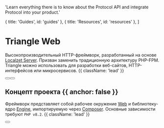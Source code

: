 
  'Learn everything there is to know about the Protocol API and integrate Protocol into your product.'

  { title: 'Guides', id: 'guides' },
  { title: 'Resources', id: 'resources' },
]

<HeroPattern />

# Triangle Web

Высокопроизводительный HTTP-фреймворк, разработанный на основе [Localzet Server](https://github.com/localzet/Server). Призван заменить традиционную архитектуру PHP-FPM. Triangle можно использовать для разработки веб-сайтов, HTTP-интерфейсов или микросервисов. {{ className: 'lead' }}

<div className="not-prose mb-16 mt-6 flex gap-3">
  <Button href="/install" arrow="right" children="Начало работы" />
  <Button href="/sdks" variant="outline" children="Плагины и дополнения" />
</div>

## Концепт проекта {{ anchor: false }}

Фреймворк представляет собой рабочее окружение [Web](https://github.com/Triangle-org/Web) и библиотеку-ядро [Engine](https://github.com/Triangle-org/Engine), импортируемую через [Composer](https://packagist.org/packages/triangle/engine). Основные зависимости требуют `PHP v8.2`. {{ className: 'lead' }}

<div className="not-prose">
  <Button
    href="/install"
    variant="text"
    arrow="right"
    children="Установка"
  />
</div>

<Guides />

<Resources />
